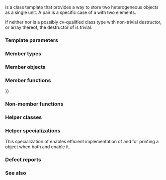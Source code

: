{{cpp/title|pair}}
{{cpp/utility/pair/navbar}}
{{ddcl|header=utility|
template&lt;
    class T1,
    class T2
&gt; struct pair;
}}

{{tt|std::pair}} is a class template that provides a way to store two heterogeneous objects as a single unit. A pair is a specific case of a {{lc|std::tuple}} with two elements.

If neither {{tt|T1}} nor {{tt|T2}} is a possibly cv-qualified class type with non-trivial destructor, or array thereof, the destructor of {{tt|pair}} is trivial.

===Template parameters===
{{par begin}}
{{par|T1, T2|the types of the elements that the pair stores.}}
{{par end}}

===Member types===
{{dsc begin}}
{{dsc hitem|Member type|Definition}}
{{dsc|{{tt|first_type}}|{{tt|T1}}}}
{{dsc|{{tt|second_type}}|{{tt|T2}}}}
{{dsc end}}

===Member objects===
{{dsc begin}}
{{dsc hitem|Member name|Type}}
{{dsc|{{tt|first}}|{{tt|T1}}}}
{{dsc|{{tt|second}}|{{tt|T2}}}}
{{dsc end}}

===Member functions===
{{dsc begin}}
{{dsc inc|cpp/utility/pair/dsc constructor}}
{{dsc inc|cpp/utility/pair/dsc operator{{=}}}}
{{dsc inc|cpp/utility/pair/dsc swap}}
{{dsc end}}

===Non-member functions===
{{dsc begin}}
{{dsc inc|cpp/utility/pair/dsc make_pair}}
{{dsc inc|cpp/utility/pair/dsc operator_cmp}}
{{dsc inc|cpp/utility/pair/dsc swap2}}
{{dsc inc|cpp/utility/pair/dsc get}}
{{dsc end}}

===Helper classes===
{{dsc begin}}
{{dsc inc|cpp/utility/pair/dsc tuple_size}}
{{dsc inc|cpp/utility/pair/dsc tuple_element}}
{{dsc inc|cpp/utility/pair/dsc basic_common_reference}}
{{dsc inc|cpp/utility/pair/dsc common_type}}
{{dsc inc|cpp/utility/format/dsc tuple_formatter|pair}}
{{dsc end}}

===Helper specializations===
{{dcl begin}}
{{dcl|since=c++23|1=
template&lt; class T, class U &gt;
constexpr bool enable_nonlocking_formatter_optimization&lt;std::pair&lt;T, U&gt;&gt; 
 = enable_nonlocking_formatter_optimization&lt;T&gt; &amp;&amp;
   enable_nonlocking_formatter_optimization&lt;U&gt;;
}}
{{dcl end}}
This specialization of {{ltt std|cpp/utility/format/enable_nonlocking_formatter_optimization}} enables efficient implementation of {{ltt std|cpp/io/print}} and {{ltt std|cpp/io/println}} for printing a {{tt|pair}} object when both {{tt|T}} and {{tt|U}} enable it.

==={{rl|deduction_guides|Deduction guides}}{{mark since c++17}}===

===Defect reports===
{{dr list begin}}
{{dr list item|wg=lwg|dr=2796|std=C++98|before=triviality of the destructor of {{tt|pair}} was unspecified|after=specified}}
{{dr list end}}

===See also===
{{dsc begin}}
{{dsc inc|cpp/utility/dsc tuple}}
{{dsc inc|cpp/utility/tuple/dsc tie}}
{{dsc end}}

{{langlinks|cs|de|es|fr|it|ja|ko|pl|pt|ru|zh}}